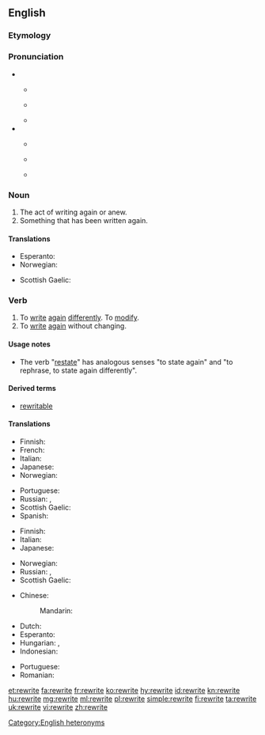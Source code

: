 {{wikipedia|dab=rewrite}}
==English==

===Etymology===
{{prefix|re|write|lang=en}}

===Pronunciation===
* {{qualifier|noun}}
** {{a|UK}} {{IPA|/ˈɹiː.ɹaɪt/|lang=en}}
** {{a|US}} {{IPA|/ˈɹi.ɹaɪt/|lang=en}}
** {{rhymes|iːɹaɪt|lang=en}}
* {{a|verb}}
** {{a|UK}} {{IPA|/ɹiːˈɹaɪt/|lang=en}}
** {{a|US}} {{IPA|/ɹiˈɹaɪt/|lang=en}}
** {{rhymes|aɪt|lang=en}}

===Noun===
{{en-noun}}

# The act of writing again or anew.
# Something that has been written again.

====Translations====
{{trans-top|something that has been written again}}
* Esperanto: {{t|eo|reverko}}
* Norwegian: {{t|no|omskrivning|m|f}}
{{trans-mid}}
* Scottish Gaelic: {{t|gd|ath-sgrìobhadh|m}}
{{trans-bottom}}

===Verb===
{{en-verb|rewrites|rewriting|rewrote|rewritten}}

# To [[write]] [[again]] [[differently]]. To [[modify]].
# To [[write]] [[again]] without changing.

====Usage notes====
* The verb "[[restate]]" has analogous senses "to state again" and "to rephrase, to state again differently".

====Derived terms====
* [[rewritable]]

====Translations====
{{trans-top|to write again differently}}
* Finnish: {{t|fi|[[kirjoittaa]] [[uudestaan]]}}
* French: {{t+|fr|réécrire}}
* Italian: {{t|it|riscrivere}}
* Japanese: {{t|ja|書き換える|tr=kakikaeru|sc=Jpan}}
* Norwegian: {{t|no|omskrive}}
{{trans-mid}}
* Portuguese: {{t+|pt|reescrever}}
* Russian: {{t+|ru|перепи́сывать|impf|tr=perepísyvat'}}, {{t+|ru|переписа́ть|pf|tr=perepisát'}}
* Scottish Gaelic: {{t|gd|ath-sgrìobh}}
* Spanish: {{t+|es|reescribir}}
{{trans-bottom}}

{{trans-top|to write again without changing}}
* Finnish: {{t|fi|[[kirjoittaa]] [[uudestaan]]}}
* Italian: {{t|it|riscrivere}}
* Japanese: {{t|ja|書き直す|tr=kakinaosu|sc=Jpan}}
{{trans-mid}}
* Norwegian: {{t|no|rekonstruere}}
* Russian: {{t+|ru|перепи́сывать|impf|tr=perepísyvat'}}, {{t+|ru|переписа́ть|pf|tr=perepisát'}}
* Scottish Gaelic: {{t|gd|ath-sgrìobh}}
{{trans-bottom}}

{{checktrans-top|to write again}}
* Chinese:
*: Mandarin: {{t+check|cmn|重写|tr=chóngxiě|sc=Hani}}
* Dutch: {{t+check|nl|herschrijven}}
* Esperanto: {{t-check|eo|reskribi}}
* Hungarian: {{t+check|hu|átír}}, {{t+check|hu|átfogalmaz}}
* Indonesian: {{t-check|id|[[tulis|menulis]] [[ulang]]}} <!-- was "[[tulis|menulis]] [[ulang]]" - assumed sum-of-parts; if an idiom, remove the wikilinks to the individual words. see [[User:Kephir/gadgets/xte#Translation_fixing]] -->
{{trans-mid}}
* Portuguese: {{t+check|pt|reescrever}}
* Romanian: {{t+check|ro|rescrie}}
{{trans-bottom}}

[[Category:English heteronyms]]

[[et:rewrite]]
[[fa:rewrite]]
[[fr:rewrite]]
[[ko:rewrite]]
[[hy:rewrite]]
[[id:rewrite]]
[[kn:rewrite]]
[[hu:rewrite]]
[[mg:rewrite]]
[[ml:rewrite]]
[[pl:rewrite]]
[[simple:rewrite]]
[[fi:rewrite]]
[[ta:rewrite]]
[[uk:rewrite]]
[[vi:rewrite]]
[[zh:rewrite]]